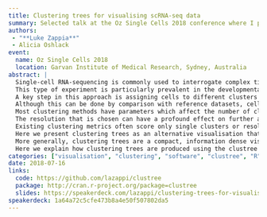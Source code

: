 ```yaml
---
title: Clustering trees for visualising scRNA-seq data
summary: Selected talk at the Oz Single Cells 2018 conference where I presented clustering trees and the clustree package
authors:
 - "**Luke Zappia**"
 - Alicia Oshlack
event:
  name: Oz Single Cells 2018
  location: Garvan Institute of Medical Research, Sydney, Australia
abstract: |
  Single-cell RNA-sequencing is commonly used to interrogate complex tissues in order to identify and compare the cell types present.
  This type of experiment is particularly prevalent in the developmental setting.
  A key step in this approach is assigning cells to different clusters that are assumed to be distinct cell types.
  Although this can be done by comparison with reference datasets, cells are more routinely grouped using unsupervised clustering and we have catalogued more than 60 scRNA-seq clustering methods.
  Most clustering methods have parameters which affect the number of clusters produced, either through specifying an exact number, a parameter which controls the clustering resolution or indirectly through other parameters.
  The resolution that is chosen can have a profound effect on further analysis but it is unclear how to make this choice.
  Existing clustering metrics often score only single clusters or resolutions, or require datasets to be perturbed and clustered multiple times which can be infeasible for large datasets.
  Here we present clustering trees as an alternative visualisation that shows the relationship between clusters as the clustering resolution increases. These trees can highlight instability that may indicate overclustering and help choose which resolution to use, particularly when combined with existing domain knowledge such as the expression of marker genes.
  More generally, clustering trees are a compact, information dense visualisation that can serve as an alternative to plotting cells in reduced dimensions such as t-SNE.
  Here we explain how clustering trees are produced using the clustree R package (http://cran.r-project.org/package=clustree) and illustrate how they can be used with a examples of scRNA-seq data from kidney organoids.
categories: ["visualisation", "clustering", "software", "clustree", "R", "CRAN"]
date: 2018-07-16
links:
  code: https://github.com/lazappi/clustree
  package: http://cran.r-project.org/package=clustree
  slides: https://speakerdeck.com/lazappi/clustering-trees-for-visualising-scrna-seq-data
speakerdeck: 1a64a72c5cfe473b8a4e50f507802da5
---
```

